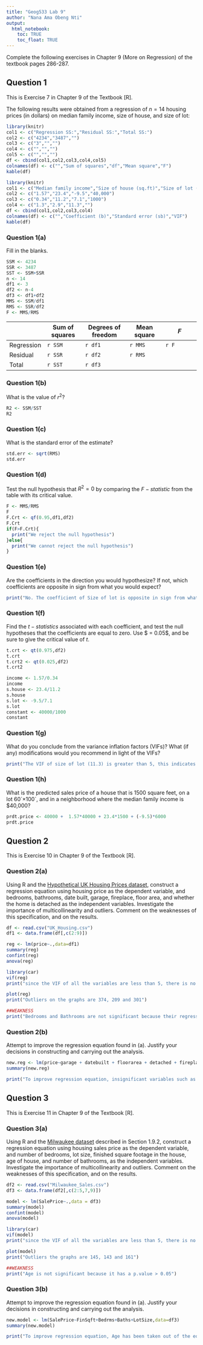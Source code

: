 ---
title: "Geog533 Lab 9"
author: "Nana Ama Obeng Nti"
output: 
  html_notebook:
    toc: TRUE
    toc_float: TRUE
---

Complete the following exercises in Chapter 9 (More on Regression) of the textbook pages 286-287. 


## Question 1

This is Exercise 7 in Chapter 9 of the Textbook [R].

The following results were obtained from a regression of $n = 14$ housing prices (in dollars) on median family income, size of house, and size of lot:

```{r, echo=FALSE}
library(knitr)
col1 <- c("Regression SS:","Residual SS:","Total SS:")
col2 <- c("4234","3487","")
col3 <- c("3","","")
col4 <- c("","","")
col5 <- c("","","")
df <- cbind(col1,col2,col3,col4,col5)
colnames(df) <- c("","Sum of squares","df","Mean square","F")
kable(df)
```

```{r, echo=FALSE}
library(knitr)
col1 <- c("Median family income","Size of house (sq.ft)","Size of lot (sq.ft)","Constant")
col2 <- c("1.57","23.4","-9.5","40,000")
col3 <- c("0.34","11.2","7.1","1000")
col4 <- c("1.3","2.9","11.3","")
df <- cbind(col1,col2,col3,col4)
colnames(df) <- c("","Coefficient (b)","Standard error (sb)","VIF")
kable(df)
```


### Question 1(a)
Fill in the blanks.

```{r}
SSM <- 4234
SSR <- 3487
SST <- SSM+SSR
n <- 14
df1 <- 3
df2 <- n-4
df3 <- df1+df2
MMS <- SSM/df1
RMS <- SSR/df2
F <- MMS/RMS
```



|          | Sum of squares  | Degrees of freedom |  Mean square   |       *F*       |
|----------|-----------------|--------------------|----------------|-----------------|
|Regression|  `r SSM`        |    `r df1`         |  `r MMS`       |    `r F`        |
| Residual |   `r SSR`       |    `r df2`         |  `r RMS`       |                 |
| Total    |    `r SST`      |  `r df3`           |                |                 |



### Question 1(b)
What is the value of $r^2$? 

```{r}
R2 <- SSM/SST
R2
```


### Question 1(c)
What is the standard error of the estimate? 

```{r}
std.err <- sqrt(RMS)
std.err
```


### Question 1(d)
Test the null hypothesis that $R^2 = 0$ by comparing the $F-statistic$ from the table with its critical value. 
```{r}
F <- MMS/RMS
F
F.Crt <- qf(0.95,df1,df2)
F.Crt
if(F>F.Crt){
  print("We reject the null hypothesis")
}else{
  print("We cannot reject the null hypothesis")
}
```


### Question 1(e)
Are the coefficients in the direction you would hypothesize? If not, which coefficients are opposite in sign from what you would expect? 

```{r}
print("No. The coefficient of Size of lot is opposite in sign from what I expect")
```


### Question 1(f)
Find the $t-statistics$ associated with each coefficient, and test the null hypotheses that the coefficients are equal to zero. Use $ \alpha = 0.05$, and be sure to give the critical value of $t$. 

```{r}
t.crt <- qt(0.975,df2)
t.crt
t.crt2 <- qt(0.025,df2)
t.crt2

income <- 1.57/0.34
income
s.house <- 23.4/11.2
s.house
s.lot <- -9.5/7.1
s.lot
constant <- 40000/1000
constant
```


### Question 1(g)
What do you conclude from the variance inflation factors (VIFs)? What (if any) modifications would you recommend in light of the VIFs? 

```{r}
print("The VIF of size of lot (11.3) is greater than 5, this indicates potential multicollinearity. I recommend size of lot to be removed")
```


### Question 1(h)
What is the predicted sales price of a house that is 1500 square feet, on a lot 60´×100´, and in a neighborhood where the median family income is $40,000?

```{r}
prdt.price <- 40000 +  1.57*40000 + 23.4*1500 + (-9.5)*6000
prdt.price
```



## Question 2

This is Exercise 10 in Chapter 9 of the Textbook [R].

### Question 2(a)
Using R and the [Hypothetical UK Housing Prices dataset](http://spatial.binghamton.edu/geog533/data/UK_Housing.csv), construct a regression equation using housing price as the dependent variable, and bedrooms, bathrooms, date built, garage, fireplace, floor area, and whether the home is detached as the independent variables. Investigate the importance of multicollinearity and outliers. Comment on the weaknesses of this specification, and on the results. 

```{r}
df <- read.csv("UK_Housing.csv")
df1 <- data.frame(df[,c(2:9)])

reg <- lm(price~.,data=df1)
summary(reg)
confint(reg)
anova(reg)

library(car)
vif(reg)
print("since the VIF of all the variables are less than 5, there is no multicollinearity")

plot(reg)
print("Outliers on the graphs are 374, 209 and 301")

##WEAKNESS
print("Bedrooms and Bathrooms are not significant because their regression model p.value is greater than 0.05")
```


### Question 2(b)
Attempt to improve the regression equation found in (a). Justify your decisions in constructing and carrying out the analysis.

```{r}
new.reg <- lm(price~garage + datebuilt + floorarea + detached + fireplace,data=df1)
summary(new.reg)

print("To improve regression equation, insignificant variables such as bedroom and bathroom has been excluded from the equation")
```



## Question 3

This is Exercise 11 in Chapter 9 of the Textbook [R].

### Question 3(a)

Using R and the [Milwaukee dataset](http://spatial.binghamton.edu/geog533/data/Milwaukee_Sales.csv) described in Section 1.9.2, construct a regression equation using housing sales price as the dependent variable, and number of bedrooms, lot size, finished square footage in the house, age of house, and number of bathrooms, as the independent variables. Investigate the importance of multicollinearity and outliers. Comment on the weaknesses of this specification, and on the results. 

```{r}
df2 <- read.csv("Milwaukee_Sales.csv")
df3 <- data.frame(df2[,c(2:5,7,9)])

model <- lm(SalePrice~.,data = df3)
summary(model)
confint(model)
anova(model)

library(car)
vif(model)
print("since the VIF of all the variables are less than 5, there is no multicollinearity")

plot(model)
print("Outliers the graphs are 145, 143 and 161")

##WEAKNESS
print("Age is not significant because it has a p.value > 0.05")
```


### Question 3(b)
Attempt to improve the regression equation found in (a). Justify your decisions in constructing and carrying out the analysis.

```{r}
new.model <- lm(SalePrice~FinSqft+Bedrms+Baths+LotSize,data=df3)
summary(new.model)

print("To improve regression equation, Age has been taken out of the equation since it is an insignificant variable")
```

